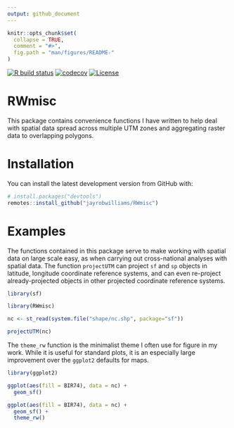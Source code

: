 ```yaml
---
output: github_document
---
```


<!-- README.md is generated from README.Rmd. Please edit that file -->

```r
knitr::opts_chunk$set(
  collapse = TRUE,
  comment = "#>",
  fig.path = "man/figures/README-"
)
```

<!-- badges: start -->
[![R build status](https://github.com/jayrobwilliams/RWmisc/workflows/R-CMD-check/badge.svg)](https://github.com/jayrobwilliams/RWmisc/actions)
[![codecov](https://codecov.io/gh/jayrobwilliams/RWmisc/branch/master/graph/badge.svg)](https://codecov.io/gh/jayrobwilliams/RWmisc)
[![License](http://img.shields.io/badge/license-GPL%20%28%3E=%203%29-brightgreen.svg?style=flat)](http://www.gnu.org/licenses/gpl-3.0.html)
<!-- badges: end -->

# RWmisc

This package contains convenience functions I have written to help deal with
spatial data spread across multiple UTM zones and aggregating raster data to
overlapping polygons.

# Installation

You can install the latest development version from GitHub with:

```r
# install.packages("devtools")
remotes::install_github("jayrobwilliams/RWmisc")
```

# Examples

The functions contained in this package serve to make working with spatial data
on large scale easy, as when carrying out cross-national analyses with spatial
data. The function `projectUTM` can project `sf` and `sp` objects in latitude,
longitude coordinate reference systems, and can even re-project
already-projected objects in other projected coordinate reference systems.

```r
library(sf)

library(RWmisc)

nc <- st_read(system.file("shape/nc.shp", package="sf"))

projectUTM(nc)
```

The `theme_rw` function is the minimalist theme I often use for figure in my
work. While it is useful for standard plots, it is an especially large
improvement over the `ggplot2` defaults for maps.

```r
library(ggplot2)

ggplot(aes(fill = BIR74), data = nc) +
  geom_sf()

ggplot(aes(fill = BIR74), data = nc) +
  geom_sf() +
  theme_rw()
```

